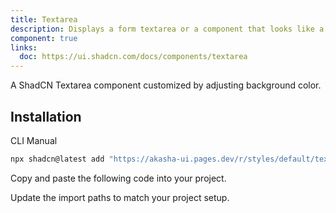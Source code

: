 ```yaml
---
title: Textarea
description: Displays a form textarea or a component that looks like a textarea.
component: true
links:
  doc: https://ui.shadcn.com/docs/components/textarea
---
```


A ShadCN Textarea component customized by adjusting background color.

<ComponentPreview name="textarea-demo" />

## Installation

<Tabs defaultValue="cli">

<TabsList>
  <TabsTrigger value="cli">CLI</TabsTrigger>
  <TabsTrigger value="manual">Manual</TabsTrigger>
</TabsList>
<TabsContent value="cli">

```bash
npx shadcn@latest add "https://akasha-ui.pages.dev/r/styles/default/textarea.json"
```

</TabsContent>

<TabsContent value="manual">

<Steps>

<Step>Copy and paste the following code into your project.</Step>

<ComponentSource name="textarea" />

<Step>Update the import paths to match your project setup.</Step>

</Steps>

</TabsContent>

</Tabs>
